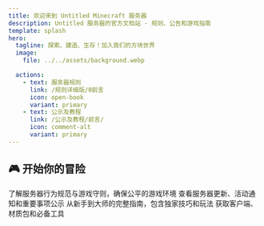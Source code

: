 ```yaml
---
title: 欢迎来到 Untitled Minecraft 服务器
description: Untitled 服务器的官方文档站 - 规则、公告和游戏指南
template: splash
hero:
  tagline: 探索、建造、生存！加入我们的方块世界
  image:
    file: ../../assets/background.webp

  actions:
    - text: 服务器规则
      link: /规则详细版/0前言
      icon: open-book
      variant: primary
    - text: 公示及教程
      link: /公示及教程/前言/
      icon: comment-alt
      variant: primary
---
```



## 🎮 开始你的冒险

<CardGrid stagger>
  <Card title="服务器规则" icon="open-book">
    了解服务器行为规范与游戏守则，确保公平的游戏环境
  </Card>
  
  <Card title="最新公告" icon="comment-alt">
    查看服务器更新、活动通知和重要事项公示
  </Card>
  
  <Card title="游戏教程" icon="heart">
    从新手到大师的完整指南，包含独家技巧和玩法
  </Card>
  
  <Card title="资源下载" icon="cloud-download">
    获取客户端、材质包和必备工具
  </Card>
</CardGrid>